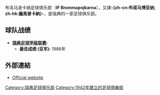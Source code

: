{{noteTA|G1=足球}}
{{Football club infobox
| clubname   = 布洛馬波卡納<br />''IF Brommapojkarna''
| image      = [[File:If_Brommapojkarna.gif|160px]]
| fullname   = 布洛马波卡纳足球俱乐部
| nickname   = BP
| founded    = 1942年
| ground     = {{tsl|en|Grimsta IP||格里明斯塔球场}},<br />[[布羅姆馬|布羅姆馬]]
| capacity   = 8,000
| chairman   = Patrik Emanuelsson
| manager    = Shaun Constable
| league     = [[瑞典足球超甲级联赛|瑞典足球超甲级联赛]]
| season     = 2021
| position   = 瑞甲北部，第 1 位（升班）
| pattern_la1=_brommapojkarna1213h|pattern_b1=_brommapojkarna1213h|pattern_ra1=_brommapojkarna1213h
| leftarm1=|body1=|rightarm1=|shorts1=000000|socks1=000000
| pattern_la2=_brommapojkarna1213a|pattern_b2=_brommapojkarna1213a|pattern_ra2=_brommapojkarna1213a|pattern_sh2=_brommapojkarna1213a
| leftarm2=|body2=|rightarm2=|shorts2=|socks2=
}}

布洛马波卡纳足球俱乐部（'''IF Brommapojkarna'''），又譯'''-{zh-cn:布诺马博亚纳; zh-hk:龐馬普卡納}-'''，是瑞典的一家足球俱乐部。

== 球队战绩 ==
* '''[[瑞典足球甲级联赛|瑞典足球甲级联赛]]:'''
** '''最佳成绩 (亚军):''' 1986年

== 外部連結 ==
* {{sv}}[http://www.brommapojkarna.se/ Official website] {{Wayback|url=http://www.brommapojkarna.se/ |date=20050623011632 }}

{{瑞典足球超級聯賽}}

{{DEFAULTSORT:Brommapojkarna IF}}
[[Category:瑞典足球俱乐部|Category:瑞典足球俱乐部]]
[[Category:1942年建立的足球俱樂部|Category:1942年建立的足球俱樂部]]